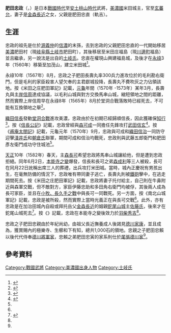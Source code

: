 {{日本武士
|名稱= 肥田 忠政
|圖片名稱= 
|圖片大小= 
|圖片說明= 
|時代= [[戰國時代_(日本)|戰國時代]] - [[安土桃山時代|安土桃山時代]]
|出生日期= 
|出生地點= 
|逝世日期= 
|逝世地點= 
|假名= {{lang|ja|ひだ ただまさ}}
|羅馬字= Hida Tadamasa
|幼名= 
|改名= 
|别名= 肥田直勝<br>肥田軌休
|諡号= 
|神号= 
|戒名= 
|洗禮名= 
|墓所= 
|朝廷官位= [[玄蕃寮|玄蕃允]]
|幕府職位= 
|主君= 
|藩= 
|氏族= {{Link-ja|肥田氏|肥田氏}}
|父母= 父：肥田忠直
|養父= 
|養母= 
|兄弟= 
|姐妹= 
|正室= [[金森長近|金森長近]]之女
|側室= 
|嗣子= 肥田長壽丸<br>肥田忠親
|嗣女= 
|養子= 
|養女= 
}}
'''肥田忠政'''（{{jpn|j=肥田忠政|hg=ひだ ただまさ|rm=Hida Tadamasa}}，{{bd|||？||catIdx=Hida Tadamasa}}）是日本[[戰國時代_(日本)|戰國時代]]至[[安土桃山時代|安土桃山時代]]武將，[[美濃國|美濃國]]米田城主，官至[[玄蕃寮|玄蕃允]]，妻子是[[金森長近|金森長近]]之女，父親是肥田忠直（軌吉）。

== 生涯 ==
忠政的祖先是仕於[[源義仲|源義仲]]的[[信濃國|信濃]]{{Link-ja|諏訪氏|諏訪氏}}的末孫，去到忠政的父親肥田忠直的一代開始移居[[美濃國|美濃]]肥田村（現[[岐阜縣|岐阜縣]][[土岐市|土岐市]]肥田町），其後移居至米田庄福島（現[[川邊町|川邊町]]福島）並且繼承{{Link-ja|肥田氏|肥田氏}}，另一說法是出自{{Link-ja|美濃源氏|美濃源氏}}的[[土岐氏|土岐氏]]。忠直在權現山興建福島城，及後才在[[永祿|永祿]]3年（1560年）移築至加茂山，建立米田城<ref>{{Cite book |last= |first= |author= 川辺町史編さん室|authorlink= |coauthors= |year= 1996|title= 川辺町史|publisher= 岐阜県加茂郡川辺町|location= |volume= 通史編|pages= 132 - 133|chapter= 米田城主肥田氏|id= |isbn= }}</ref>。

永祿10年（1567年）8月，忠政之子肥田長壽丸率300兵力進攻位於{{Link-ja|毛利山城|毛利山城|下川邊城}}的毛利勘右衛門，但是毛利的家臣殺害人望欠奉的主君獻城投降，長壽丸不費吹灰之力佔領該地。按《米田之庄肥田軍記》記載，[[元龜|元龜]]年間（1570年 -1573年）某年3月，長壽丸與{{Link-ja|堂洞城|堂洞城}}主[[岸信周|岸信周]]達成協議，以毛利山城與對方交換馬串山城，縮短領地之間的距離，然而實際上岸信周早在永祿8年（1565年）8月於堂洞合戰落敗時已經死去，不可能有互換領地之舉<ref name="hidagunki">{{Cite book |last= |first= |author= 川辺町史編さん室|authorlink= |coauthors= |year= 1996|title= 川辺町史|publisher= 岐阜県加茂郡川辺町|location= |volume= 通史編|pages= 135 - 139|chapter= 肥田軍記|id= |isbn= }}</ref>。

[[織田信長|織田信長]]發動[[堂洞合戰|堂洞合戰]]進攻美濃，忠政由於在初期已經歸順信長，因此獲確保[[知行|知行]]<ref>{{Cite book |last= |first= |author= 川辺町史編さん室|authorlink= |coauthors= |year= 1996|title= 川辺町史|publisher= 岐阜県加茂郡川辺町|location= |volume= 通史編|page= 129|chapter= 肥田氏|id= |isbn= }}</ref>。按《[[信長公記|信長公記]]》記載，忠政曾經與[[森可成|森可成]]一同擔任先鋒攻打[[武田信玄|武田信玄]]<ref name="jinmeijiten">{{Cite book|last= |first= |author= {{Link-ja|谷口克廣|谷口克広}}|authorlink= |coauthors= |year= 2010|title= 織田信長家臣人名辞典 第2版|chapter = 肥田玄蕃允|publisher= {{Link-ja|吉川弘文館|吉川弘文館}}|location= |page= 383|id= |isbn= 9784642014571}}</ref>。按《[[太閤記|甫庵太閤記]]》記載，元龜元年（1570年）9月，忠政與可成和[[織田信治|織田信治]]一同防守{{Link-ja|宇佐山城|宇佐山城}}迎擊[[淺井氏|淺井氏]]和[[朝倉氏|朝倉氏]]聯軍，期間可成和信治均戰死，忠政則與武藤五郎衛門和肥田彥左衛門成功守住城池<ref name="jinmeijiten"/>。

[[天正_(日本)|天正]]10年（1582年）春天，{{Link-ja|金山城 (美濃國)|金山城 (美濃国)|金山城}}主[[森長可|森長可]]希望忠政將馬串山城讓給他，但是遭到忠政拒絕。同年6月2日，[[本能寺之變|本能寺之變]]爆發，信長和長可之弟[[森成利|森成利]]等三人被殺，長可在同月22日訛稱出席三人的葬禮，出兵攻打米田城。當時，城內正慶祝有男孩出生，在毫無防備的情況下，忠政唯有帶同妻子逃亡，長壽丸則被[[鐵砲|鐵砲]]擊中，在逃走期間死去。按《米田之庄肥田軍記》記載，忠政將妻子托付給{{Link-ja|加治田城|加治田城}}主{{Link-ja|齋藤利堯|斎藤利堯}}，自己則在牛鼻附近與森軍交戰，但不敵對方，家臣伊藤忠助和多田角右衛門均被俘，其後兩人成為長可家臣，並且在[[小牧、長久手之戰|小牧、長久手之戰]]中與長可一同戰死。另一方面，按《南北山城軍記》記載，忠政是被{{Link-ja|大島光義|大島光義}}所殺，然而實際上當時光義正在與長可交戰<ref name="hidagunki"/>。此外，亦有忠政是在加治田城內自殺或拜托岳父[[金森長近|金森長近]]的姻親[[鉈尾山城|鉈尾山城]]主[[佐藤氏|佐藤氏]]，後來才在鉈尾山城死去<ref name="gojitsudan">{{Cite book|last= |first= |author= 川辺町史編さん室|authorlink= |coauthors= |year= 1996|title= 川辺町史|publisher= 岐阜県加茂郡川辺町|location= |volume= 通史編|pages= 139 - 142|chapter= 肥田氏後日談|id= |isbn= }}</ref>。按《{{Link-ja|寬永諸家系圖傳|寛永諸家系図伝}}》記載，忠政在本能寺之變後效力於[[豐臣秀吉|羽柴秀吉]]<ref name="jinmeijiten"/>。

忠政之子肥田忠親由於年紀尚幼，由祖父長近撫養成人後謁見[[德川家康|德川家康]]，並且成為{{Link-ja|旗本寄合席|旗本寄合席|寄合}}，獲賞賜{{Link-ja|武儀郡|武儀郡}}內的極樂寺、生櫛和下有知，總共1,000石的領地。忠親之子肥田忠賴以後代代侍奉[[德川將軍家|德川將軍家]]，忠賴之弟肥田忠寅的家系則仕於[[尾張德川家|尾張德川家]]<ref name="gojitsudan"/>。

== 參考資料 ==
{{reflist}}

{{DEFAULTSORT:Hida Tadamasa}}
[[Category:戰國武將|Category:戰國武將]]
[[Category:美濃國出身人物|Category:美濃國出身人物]]
[[Category:土岐氏|Category:土岐氏]]